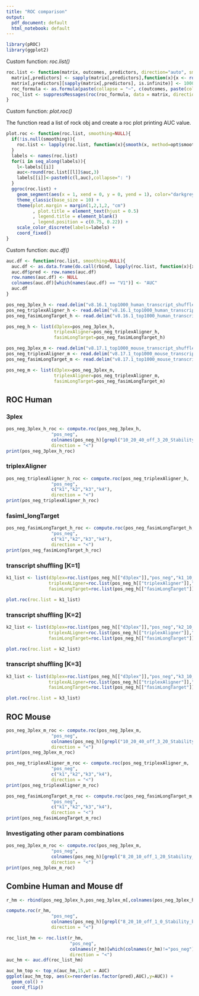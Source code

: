 ```yaml
---
title: "ROC comparison"
output:
  pdf_document: default
  html_notebook: default
---
```


```r
library(pROC)
library(ggplot2)
```

Custom function: _roc.list()_

```r
roc.list <- function(matrix, outcomes, predictors, direction="auto", smoothing=NULL){
  matrix[,predictors] <- sapply(matrix[,predictors],function(x){x <- round(as.numeric(x), digits = 4)})
  matrix[,predictors][sapply(matrix[,predictors], is.infinite)] <- 1000
  roc_formula <- as.formula(paste(collapse = "~", c(outcomes, paste(collapse = "+", predictors))))
  roc_list <- suppressMessages(roc(roc_formula, data = matrix, direction = direction, na.rm = T))
}
```

Custom function: _plot.roc()_

The function read a list of rock obj and create a roc plot printing AUC value.

```r
plot.roc <- function(roc.list, smoothing=NULL){
  if(!is.null(smoothing)){
    roc.list <- lapply(roc.list, function(x){smooth(x, method=opt$smoothing)})
  }
  labels <- names(roc.list)
  for(i in seq_along(labels)){
    l<-labels[[i]]
    auc<-round(roc.list[[l]]$auc,3)
    labels[[i]]<-paste0(c(l,auc),collapse=": ")
  }
  ggroc(roc.list) + 
    geom_segment(aes(x = 1, xend = 0, y = 0, yend = 1), color="darkgrey", linetype="dashed") +
    theme_classic(base_size = 10) +
    theme(plot.margin = margin(1,2,1,2, "cm")
          , plot.title = element_text(hjust = 0.5)
          , legend.title = element_blank()
          , legend.position = c(0.75, 0.22)) +
    scale_color_discrete(labels=labels) +
    coord_fixed()
}
```

Custom function: _auc.df()_

```r
auc.df <- function(roc.list, smoothing=NULL){
  auc.df <- as.data.frame(do.call(rbind, lapply(roc.list, function(x){x$auc})))
  auc.df$pred <- row.names(auc.df)
  row.names(auc.df) <- NULL
  colnames(auc.df)[which(names(auc.df) == "V1")] <- "AUC"
  auc.df
}
```


```r
pos_neg_3plex_h <- read.delim("v8.16.1_top1000_human_transcript_shuffle/3plex.summary.pos_neg.ALL.matrix.gz", header = T)
pos_neg_triplexAligner_h <- read.delim("v8.16.1_top1000_human_transcript_shuffle/triplexAligner.best_logE.pos_neg.ALL.matrix.gz", header = T)
pos_neg_fasimLongTarget_h <- read.delim("v8.16.1_top1000_human_transcript_shuffle/fasim_LongTarget.best_meanStab.pos_neg.ALL.matrix.gz", header = T)

pos_neg_h <- list(d3plex=pos_neg_3plex_h,
                  triplexAligner=pos_neg_triplexAligner_h,
                  fasimLongTarget=pos_neg_fasimLongTarget_h)

pos_neg_3plex_m <- read.delim("v8.17.1_top1000_mouse_transcript_shuffle_k2/3plex.summary.pos_neg.ALL.matrix.gz", header = T)
pos_neg_triplexAligner_m <- read.delim("v8.17.1_top1000_mouse_transcript_shuffle_k2/triplexAligner.best_logE.pos_neg.ALL.matrix.gz", header = T)
pos_neg_fasimLongTarget_m <- read.delim("v8.17.1_top1000_mouse_transcript_shuffle_k2/fasim_LongTarget.best_meanStab.pos_neg.ALL.matrix.gz", header = T)

pos_neg_m <- list(d3plex=pos_neg_3plex_m,
                  triplexAligner=pos_neg_triplexAligner_m,
                  fasimLongTarget=pos_neg_fasimLongTarget_m)
```


## ROC Human 

### 3plex
```r
pos_neg_3plex_h_roc <- compute.roc(pos_neg_3plex_h,
                 "pos_neg",
                 colnames(pos_neg_h)[grepl("10_20_40_off_3_20_Stability_norm",x = colnames(pos_neg_h))],
                 direction = "<")
print(pos_neg_3plex_h_roc)
```

### triplexAligner
```r
pos_neg_triplexAligner_h_roc <- compute.roc(pos_neg_triplexAligner_h,
                 "pos_neg",
                 c("k1","k2","k3","k4"),
                 direction = "<")
print(pos_neg_triplexAligner_h_roc)
```

### fasiml_longTarget
```r
pos_neg_fasimLongTarget_h_roc <- compute.roc(pos_neg_fasimLongTarget_h,
                 "pos_neg",
                 c("k1","k2","k3","k4"),
                 direction = "<")
print(pos_neg_fasimLongTarget_h_roc)
```

### transcript shuffling [K=1]
```r
k1_list <- list(d3plex=roc.list(pos_neg_h[["d3plex"]],"pos_neg","k1_10_20_40_off_3_20_Stability_norm",direction="<"),
                triplexALigner=roc.list(pos_neg_h[["triplexAligner"]],"pos_neg","k1",direction="<"),
                fasimLongTarget=roc.list(pos_neg_h[["fasimLongTarget"]],"pos_neg","k1",direction="<"))

plot.roc(roc.list = k1_list)
```

### transcript shuffling [K=2]
```r
k2_list <- list(d3plex=roc.list(pos_neg_h[["d3plex"]],"pos_neg","k2_10_20_40_off_3_20_Stability_norm",direction="<"),
                triplexALigner=roc.list(pos_neg_h[["triplexAligner"]],"pos_neg","k2",direction="<"),
                fasimLongTarget=roc.list(pos_neg_h[["fasimLongTarget"]],"pos_neg","k2",direction="<"))

plot.roc(roc.list = k2_list)
```

### transcript shuffling [K=3]
```r
k3_list <- list(d3plex=roc.list(pos_neg_h[["d3plex"]],"pos_neg","k3_10_20_40_off_3_20_Stability_norm",direction="<"),
                triplexALigner=roc.list(pos_neg_h[["triplexAligner"]],"pos_neg","k3",direction="<"),
                fasimLongTarget=roc.list(pos_neg_h[["fasimLongTarget"]],"pos_neg","k3",direction="<"))

plot.roc(roc.list = k3_list)
```

## ROC Mouse

```r
pos_neg_3plex_m_roc <- compute.roc(pos_neg_3plex_m,
                 "pos_neg",
                 colnames(pos_neg_h)[grepl("10_20_40_off_3_20_Stability_norm",x = colnames(pos_neg_h))],
                 direction = "<")
print(pos_neg_3plex_m_roc)
```


```r
pos_neg_triplexAligner_m_roc <- compute.roc(pos_neg_triplexAligner_m,
                 "pos_neg",
                 c("k1","k2","k3","k4"),
                 direction = "<")
print(pos_neg_triplexAligner_m_roc)
```

```r
pos_neg_fasimLongTarget_m_roc <- compute.roc(pos_neg_fasimLongTarget_m,
                 "pos_neg",
                 c("k1","k2","k3","k4"),
                 direction = "<")
print(pos_neg_fasimLongTarget_m_roc)
```




### Investigating other param combinations
```r
pos_neg_3plex_m_roc <- compute.roc(pos_neg_3plex_m,
                 "pos_neg",
                 colnames(pos_neg_h)[grepl("8_20_10_off_1_20_Stability_best",x = colnames(pos_neg_h))],
                 direction = "<")
print(pos_neg_3plex_m_roc)
```


## Combine Human and Mouse df
```r
r_hm <- rbind(pos_neg_3plex_h,pos_neg_3plex_m[,colnames(pos_neg_3plex_h)])
```

```r
compute.roc(r_hm,
                 "pos_neg",
                 colnames(pos_neg_h)[grepl("8_20_10_off_1_0_Stability_best",x = colnames(pos_neg_h))],
                 direction = "<")
```


```r
roc_list_hm <- roc.list(r_hm,
                        "pos_neg",
                        colnames(r_hm)[which(colnames(r_hm)!="pos_neg")],
                        direction = "<")
auc_hm <- auc.df(roc_list_hm)

auc_hm_top <- top_n(auc_hm,15,wt = AUC)
ggplot(auc_hm_top, aes(x=reorder(as.factor(pred),AUC),y=AUC)) +
  geom_col() +
  coord_flip()
```




